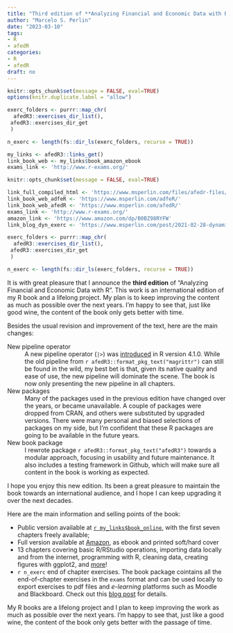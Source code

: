```yaml
---
title: "Third edition of **Analyzing Financial and Economic Data with R**"
author: "Marcelo S. Perlin"
date: "2023-03-10"
tags:
- R
- afedR
categories:
- R
- afedR
draft: no
---
```


```r
knitr::opts_chunk$set(message = FALSE, eval=TRUE)
options(knitr.duplicate.label = "allow")

exerc_folders <- purrr::map_chr(
  afedR3::exercises_dir_list(),
 afedR3::exercises_dir_get
 )

n_exerc <- length(fs::dir_ls(exerc_folders, recurse = TRUE))

my_links <- afedR3::links_get()
link_book_web <- my_links$book_amazon_ebook
exams_link <- 'http://www.r-exams.org/'
```


```r
knitr::opts_chunk$set(message = FALSE, eval=TRUE)

link_full_compiled_html <- 'https://www.msperlin.com/files/afedr-files/Introduction to R_Robert Engle_Ver 03.html'
link_book_web_adfeR <- 'https://www.msperlin.com/adfeR/'
link_book_web_afedR <- 'https://www.msperlin.com/afedR/'
exams_link <- 'http://www.r-exams.org/'
amazon_link <- 'https://www.amazon.com/dp/B0BZ98RYFW'
link_blog_dyn_exerc <- 'https://www.msperlin.com/post/2021-02-28-dynamic-exercises-afedr/'

exerc_folders <- purrr::map_chr(
  afedR3::exercises_dir_list(),
 afedR3::exercises_dir_get
 )

n_exerc <- length(fs::dir_ls(exerc_folders, recurse = TRUE))
```

It is with great pleasure that I announce the **third edition** of "Analyzing Financial and Economic Data with R". This work is an international edition of my R book and a lifelong project. My plan is to keep improving the content as much as possible over the next years. I'm happy to see that, just like good wine, the content of the book only gets better with time.

Besides the usual revision and improvement of the text, here are the main changes: 

New pipeline operator
: A new pipeline operator (`|>`) was [introduced](https://cran.r-project.org/doc/manuals/r-devel/NEWS.html) in R version 4.1.0. While the old pipeline from `r afedR3::format_pkg_text("magrittr")` can still be found in the wild, my best bet is that, given its native quality and ease of use, the new pipeline will dominate the scene. The book is now only presenting the new pipeline in all chapters.

New packages
: Many of the packages used in the previous edition have changed over the years, or became unavailable. A couple of packages were dropped from CRAN, and others were substituted by upgraded versions. There were many personal and biased selections of packages on my side, but I'm confident that these R packages are going to be available in the future years.  

New book package
: I rewrote package `r afedR3::format_pkg_text("afedR3")` towards a modular approach, focusing in usability and future maintenance. It also includes a testing framework in Github, which will make sure all content in the book is working as expected.

I hope you enjoy this new edition. Its been a great pleasure to maintain the book towards an international audience, and I hope I can keep upgrading it over the next decades.

Here are the main information and selling points of the book:

- Public version available at [`r my_links$book_online`](`r my_links$book_online`), with the first seven chapters freely available;
- Full version available at [Amazon](`r my_links$book_amazon_ebook`), as ebook and printed soft/hard cover
- 13 chapters covering basic R/RStudio operations, importing data locally and from the internet, programming with R, cleaning data, creating figures with ggplot2, and [more](https://msperlin.com/afedr/preface.html)!
- `r n_exerc` end of chapter exercises. The book package cointains all the end-of-chapter exercises in the `exams` format and can be used locally to export exercises to pdf files and _e-learning_ platforms such as Moodle and Blackboard. Check out this [blog post](`r link_blog_dyn_exerc`) for details.

My R books are a lifelong project and I plan to keep improving the work as much as possible over the next years. I'm happy to see that, just like a good wine, the content of the book only gets better with the passage of time.
